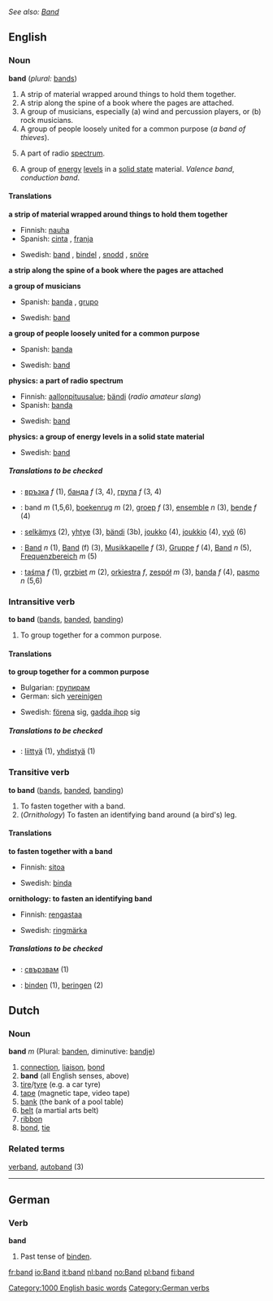 ''See also: [[Band]]''
==English==

===Noun===
'''band'''  (''plural:'' [[bands]])
# A strip of material wrapped around things to hold them together.
# A strip along the spine of a book where the pages are attached.
# A group of musicians, especially (a) wind and percussion players, or (b) rock musicians.
# A group of people loosely united for a common purpose (''a band of thieves'').
# {{Physics}} A part of radio [[spectrum]].
# {{Physics}} A group of [[energy]] [[level]]s in a [[solid state]] material. ''Valence band'', ''conduction band''.

====Translations====
'''a strip of material wrapped around things to hold them together'''
{{top}}
*Finnish: [[nauha]] 
*Spanish: [[cinta]] {{f}}, [[franja]] {{f}}
{{mid}}
*Swedish: [[band#Swedish|band]] {{n}}, [[bindel]] {{c}}, [[snodd]] {{c}}, [[snöre]] {{n}}
{{bottom}}

'''a strip along the spine of a book where the pages are attached'''
{{top}}
{{mid}}
{{bottom}}

'''a group of musicians'''
{{top}}
*Spanish: [[banda]] {{f}}, [[grupo]] {{m}}
{{mid}}
*Swedish: [[band#Swedish|band]] {{n}}
{{bottom}}

'''a group of people loosely united for a common purpose'''
{{top}}
*Spanish: [[banda]] {{f}}
{{mid}}
*Swedish: [[band#Swedish|band]] {{n}}
{{bottom}}

'''physics: a part of radio spectrum'''
{{top}}
*Finnish: [[aallonpituusalue]]; [[bändi]] (''radio amateur slang'')
*Spanish: [[banda]] {{f}}
{{mid}}
*Swedish: [[band#Swedish|band]] {{n}}
{{bottom}}

'''physics: a group of energy levels in a solid state material'''
{{top}}
{{mid}}
*Swedish: [[band#Swedish|band]] {{n}}
{{bottom}}

=====Translations to be checked=====
{{checktrans}}
*{{ttbc|Bulgarian}}: [[връзка]] ''f'' (1), [[банда]] ''f'' (3, 4), [[група]] ''f'' (3, 4)
*{{ttbc|Dutch}}: band ''m'' (1,5,6), [[boekenrug]] ''m'' (2), [[groep]] ''f'' (3), [[ensemble]] ''n'' (3), [[bende]] ''f'' (4)
*{{ttbc|Finnish}}: [[selkämys]] (2), [[yhtye]] (3), [[bändi]] (3b), [[joukko]] (4), [[joukkio]] (4), [[vyö]] (6)
*{{ttbc|German}}: [[Band]] ''n'' (1), [[Band]] (f) (3), [[Musikkapelle]] ''f'' (3), [[Gruppe]] ''f'' (4), [[Band]] ''n'' (5), [[ Frequenzbereich]] ''m'' (5)
*{{ttbc|Polish}}: [[taśma]] ''f'' (1), [[grzbiet]] ''m'' (2), [[orkiestra]] ''f'', [[zespół]] ''m'' (3), [[banda]] ''f'' (4), [[pasmo]] ''n'' (5,6)

===Intransitive verb===
'''to band'''  ([[bands]], [[banded]], [[banding]])
# To group together for a common purpose.

====Translations====
'''to group together for a common purpose'''
{{top}}
*Bulgarian: [[групирам]]
*German: sich [[vereinigen]]
{{mid}}
*Swedish: [[förena]] sig, [[gadda ihop]] sig
{{bottom}}

=====Translations to be checked=====
{{checktrans}}
*{{ttbc|Finnish}}: [[liittyä]] (1), [[yhdistyä]] (1)

===Transitive verb===
'''to band'''  ([[bands]], [[banded]], [[banding]])
# To fasten together with a band.
# (''Ornithology'') To fasten an identifying band around (a bird's) leg.

====Translations====
'''to fasten together with a band'''
{{top}}
*Finnish: [[sitoa]]
{{mid}}
*Swedish: [[binda]]
{{bottom}}

'''ornithology: to fasten an identifying band'''
{{top}}
*Finnish: [[rengastaa]]
{{mid}}
*Swedish: [[ringmärka]]
{{bottom}}

=====Translations to be checked=====
{{checktrans}}
*{{ttbc|Bulgarian}}: [[свързвам]] (1)
*{{ttbc|German}}: [[binden]] (1), [[beringen]] (2)

==Dutch==

===Noun===
'''band''' ''m'' (Plural: [[banden]], diminutive: [[bandje]])
#[[connection]], [[liaison]], [[bond]]
# '''band'''  (all English senses, above)
#[[tire]]/[[tyre]] (e.g. a car tyre)
#[[tape]] (magnetic tape, video tape)
#[[bank]] (the bank of a pool table)
#[[belt]] (a martial arts belt)
#[[ribbon]]
#[[bond]], [[tie]] 

===Related terms===
[[verband]], [[autoband]] (3)

----

==German==
===Verb===
'''band'''
# Past tense of [[binden]].

[[Category:1000 English basic words]]
[[Category:German verbs]]

[[fr:band]]
[[io:Band]]
[[it:band]]
[[nl:band]]
[[no:Band]]
[[pl:band]]
[[fi:band]]